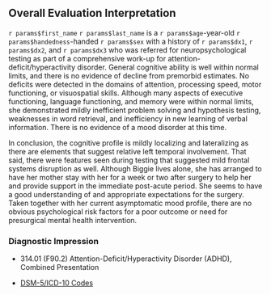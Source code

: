 ## Overall Evaluation Interpretation

`r params$first_name` `r params$last_name` is a `r params$age`-year-old `r params$handedness`-handed `r params$sex` with a history of `r params$dx1`, `r params$dx2`, and `r params$dx3` who was referred for neuropsychological testing as part of a comprehensive work-up for attention-deficit/hyperactivity disorder. General cognitive ability is well within normal limits, and there is no evidence of decline from premorbid estimates. No deficits were detected in the domains of attention, processing speed, motor functioning, or visuospatial skills. Although many aspects of executive functioning, language functioning, and memory were within normal limits, she demonstrated mildly inefficient problem solving and hypothesis testing, weaknesses in word retrieval, and inefficiency in new learning of verbal information. There is no evidence of a mood disorder at this time.

In conclusion, the cognitive profile is mildly localizing and lateralizing as there are elements that suggest relative left temporal involvement. That said, there were features seen during testing that suggested mild frontal systems disruption as well.
Although Biggie lives alone, she has arranged to have her mother stay with her
for a week or two after surgery to help her and provide support in the immediate
post-acute period. She seems to have a good understanding of and appropriate
expectations for the surgery. Taken together with her current asymptomatic mood
profile, there are no obvious psychological risk factors for a poor outcome or
need for presurgical mental health intervention.

### Diagnostic Impression

- 314.01 (F90.2) Attention-Deficit/Hyperactivity Disorder (ADHD), Combined Presentation

- [DSM-5/ICD-10 Codes](_03-00_dsm5_icd10_dx.qmd)
